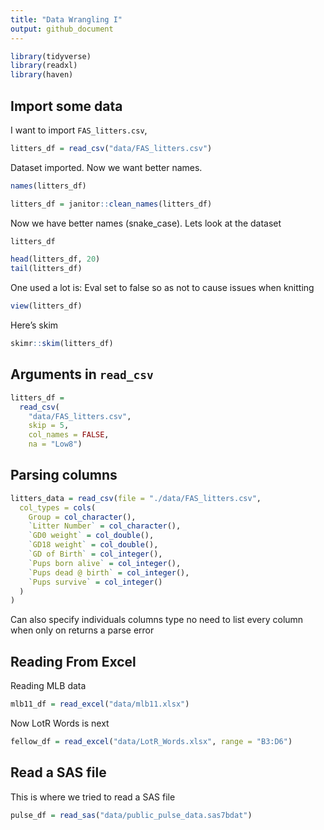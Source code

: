 ```yaml
---
title: "Data Wrangling I"
output: github_document
---
```


```r
library(tidyverse)
library(readxl)
library(haven)
```

## Import some data

I want to import `FAS_litters.csv`, 

```r
litters_df = read_csv("data/FAS_litters.csv")
```

Dataset imported. Now we want better names.

```r
names(litters_df)

litters_df = janitor::clean_names(litters_df)
```

Now we have better names (snake_case). Lets look at the dataset

```r
litters_df

head(litters_df, 20)
tail(litters_df)
```

One used a lot is:
Eval set to false so as not to cause issues when knitting

```r
view(litters_df)
```

Here's skim

```r
skimr::skim(litters_df)
```

## Arguments in `read_csv`

```r
litters_df = 
  read_csv(
    "data/FAS_litters.csv",
    skip = 5,
    col_names = FALSE,
    na = "Low8")
```

## Parsing columns

```r
litters_data = read_csv(file = "./data/FAS_litters.csv",
  col_types = cols(
    Group = col_character(),
    `Litter Number` = col_character(),
    `GD0 weight` = col_double(),
    `GD18 weight` = col_double(),
    `GD of Birth` = col_integer(),
    `Pups born alive` = col_integer(),
    `Pups dead @ birth` = col_integer(),
    `Pups survive` = col_integer()
  )
)
```

Can also specify individuals columns type no need to list every column when only on returns a parse error

## Reading From Excel

Reading MLB data

```r
mlb11_df = read_excel("data/mlb11.xlsx")
```

Now LotR Words is next

```r
fellow_df = read_excel("data/LotR_Words.xlsx", range = "B3:D6")
```

## Read a SAS file

This is where we tried to read a SAS file

```r
pulse_df = read_sas("data/public_pulse_data.sas7bdat")
```

